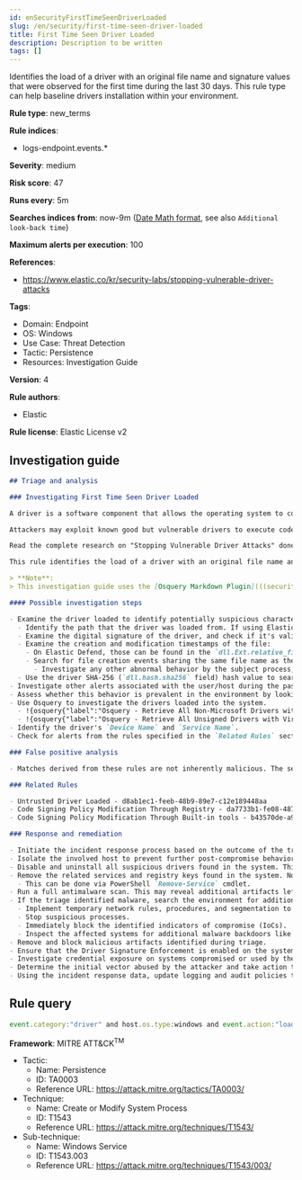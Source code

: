 ```yaml
---
id: enSecurityFirstTimeSeenDriverLoaded
slug: /en/security/first-time-seen-driver-loaded
title: First Time Seen Driver Loaded
description: Description to be written
tags: []
---
```


<div id="first-time-seen-driver-loaded"></div>

Identifies the load of a driver with an original file name and signature values that were observed for the first time during the last 30 days. This rule type can help baseline drivers installation within your environment.

**Rule type**: new_terms

**Rule indices**:

* logs-endpoint.events.*

**Severity**: medium

**Risk score**: 47

**Runs every**: 5m

**Searches indices from**: now-9m ([Date Math format](((ref))/common-options.html#date-math), see also <DocLink id="enSecurityRulesUiCreate" section="set-the-rules-schedule">`Additional look-back time`</DocLink>)

**Maximum alerts per execution**: 100

**References**:

* https://www.elastic.co/kr/security-labs/stopping-vulnerable-driver-attacks

**Tags**:

* Domain: Endpoint
* OS: Windows
* Use Case: Threat Detection
* Tactic: Persistence
* Resources: Investigation Guide

**Version**: 4

**Rule authors**:

* Elastic

**Rule license**: Elastic License v2

## Investigation guide

```markdown
## Triage and analysis

### Investigating First Time Seen Driver Loaded

A driver is a software component that allows the operating system to communicate with hardware devices. It works at a high privilege level, the kernel level, having high control over the system's security and stability.

Attackers may exploit known good but vulnerable drivers to execute code in their context because once an attacker can execute code in the kernel, security tools can no longer effectively protect the host. They can leverage these drivers to tamper, bypass and terminate security software, elevate privileges, create persistence mechanisms, and disable operating system protections and monitoring features. Attackers were seen in the wild conducting these actions before acting on their objectives, such as ransomware.

Read the complete research on "Stopping Vulnerable Driver Attacks" done by Elastic Security Labs [here](https://www.elastic.co/kr/security-labs/stopping-vulnerable-driver-attacks).

This rule identifies the load of a driver with an original file name and signature values observed for the first time during the last 30 days. This rule type can help baseline drivers installation within your environment.

> **Note**:
> This investigation guide uses the [Osquery Markdown Plugin](((security-guide))/invest-guide-run-osquery.html) introduced in Elastic Stack version 8.5.0. Older Elastic Stack versions will display unrendered Markdown in this guide.

#### Possible investigation steps

- Examine the driver loaded to identify potentially suspicious characteristics. The following actions can help you gain context:
  - Identify the path that the driver was loaded from. If using Elastic Defend, this information can be found in the `dll.path` field.
  - Examine the digital signature of the driver, and check if it's valid.
  - Examine the creation and modification timestamps of the file:
    - On Elastic Defend, those can be found in the `dll.Ext.relative_file_creation_time` and `"dll.Ext.relative_file_name_modify_time"` fields, with the values being seconds.
    - Search for file creation events sharing the same file name as the `dll.name` field and identify the process responsible for the operation.
      - Investigate any other abnormal behavior by the subject process, such as network connections, registry or file modifications, and any spawned child processes.
  - Use the driver SHA-256 (`dll.hash.sha256` field) hash value to search for the existence and reputation in resources like VirusTotal, Hybrid-Analysis, CISCO Talos, Any.run, etc.
- Investigate other alerts associated with the user/host during the past 48 hours.
- Assess whether this behavior is prevalent in the environment by looking for similar occurrences across hosts.
- Use Osquery to investigate the drivers loaded into the system.
  - !{osquery{"label":"Osquery - Retrieve All Non-Microsoft Drivers with Virustotal Link","query":"SELECT concat('https://www.virustotal.com/gui/file/', sha1) AS VtLink, class, description, directory, image, issuer_name, manufacturer, service, signed, subject_name FROM drivers JOIN authenticode ON drivers.image = authenticode.path JOIN hash ON drivers.image = hash.path WHERE NOT (provider == \"Microsoft\" AND signed == \"1\")\n"}}
  - !{osquery{"label":"Osquery - Retrieve All Unsigned Drivers with Virustotal Link","query":"SELECT concat('https://www.virustotal.com/gui/file/', sha1) AS VtLink, class, description, directory, image, issuer_name, manufacturer, service, signed, subject_name FROM drivers JOIN authenticode ON drivers.image = authenticode.path JOIN hash ON drivers.image = hash.path WHERE signed == \"0\"\n"}}
- Identify the driver's `Device Name` and `Service Name`.
- Check for alerts from the rules specified in the `Related Rules` section.

### False positive analysis

- Matches derived from these rules are not inherently malicious. The security team should investigate them to ensure they are legitimate and needed, then include them in an allowlist only if required. The security team should address any vulnerable driver installation as it can put the user and the domain at risk.

### Related Rules

- Untrusted Driver Loaded - d8ab1ec1-feeb-48b9-89e7-c12e189448aa
- Code Signing Policy Modification Through Registry - da7733b1-fe08-487e-b536-0a04c6d8b0cd
- Code Signing Policy Modification Through Built-in tools - b43570de-a908-4f7f-8bdb-b2df6ffd8c80

### Response and remediation

- Initiate the incident response process based on the outcome of the triage.
- Isolate the involved host to prevent further post-compromise behavior.
- Disable and uninstall all suspicious drivers found in the system. This can be done via Device Manager. (Note that this step may require you to boot the system into Safe Mode)
- Remove the related services and registry keys found in the system. Note that the service will probably not stop if the driver is still installed.
  - This can be done via PowerShell `Remove-Service` cmdlet.
- Run a full antimalware scan. This may reveal additional artifacts left in the system, persistence mechanisms, and malware components.
- If the triage identified malware, search the environment for additional compromised hosts.
  - Implement temporary network rules, procedures, and segmentation to contain the malware.
  - Stop suspicious processes.
  - Immediately block the identified indicators of compromise (IoCs).
  - Inspect the affected systems for additional malware backdoors like reverse shells, reverse proxies, or droppers that attackers could use to reinfect the system.
- Remove and block malicious artifacts identified during triage.
- Ensure that the Driver Signature Enforcement is enabled on the system.
- Investigate credential exposure on systems compromised or used by the attacker to ensure all compromised accounts are identified. Reset passwords for these accounts and other potentially compromised credentials, such as email, business systems, and web services.
- Determine the initial vector abused by the attacker and take action to prevent reinfection through the same vector.
- Using the incident response data, update logging and audit policies to improve the mean time to detect (MTTD) and the mean time to respond (MTTR).

```

## Rule query

```js
event.category:"driver" and host.os.type:windows and event.action:"load"

```

**Framework**: MITRE ATT&CK<sup>TM</sup>

* Tactic:
    * Name: Persistence
    * ID: TA0003
    * Reference URL: https://attack.mitre.org/tactics/TA0003/
* Technique:
    * Name: Create or Modify System Process
    * ID: T1543
    * Reference URL: https://attack.mitre.org/techniques/T1543/
* Sub-technique:
    * Name: Windows Service
    * ID: T1543.003
    * Reference URL: https://attack.mitre.org/techniques/T1543/003/

